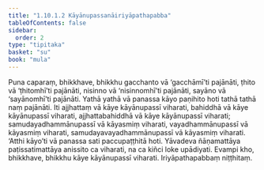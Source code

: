 ```yaml
---
title: "1.10.1.2 Kāyānupassanāiriyāpathapabba"
tableOfContents: false
sidebar:
  order: 2
type: "tipitaka"
basket: "su"
book: "mula"
---
```



<DynamicBreadcrumb />

<Division number="108" book="mula">

<Paragraph number="311" book="mula">
Puna caparaṃ, bhikkhave, bhikkhu gacchanto vā ‘gacchāmī’ti pajānāti, ṭhito vā ‘ṭhitomhī’ti pajānāti, nisinno vā ‘nisinnomhī’ti pajānāti, sayāno vā ‘sayānomhī’ti pajānāti. Yathā yathā vā panassa kāyo paṇihito hoti tathā tathā naṃ pajānāti.
</Paragraph>

<Paragraph number="312" book="mula">
Iti ajjhattaṃ vā kāye kāyānupassī viharati, bahiddhā vā kāye kāyānupassī viharati, ajjhattabahiddhā vā kāye kāyānupassī viharati; samudayadhammānupassī vā kāyasmiṃ viharati, vayadhammānupassī vā kāyasmiṃ viharati, samudayavayadhammānupassī vā kāyasmiṃ viharati. ‘Atthi kāyo’ti vā panassa sati paccupaṭṭhitā hoti. Yāvadeva ñāṇamattāya paṭissatimattāya anissito ca viharati, na ca kiñci loke upādiyati. Evampi kho, bhikkhave, bhikkhu kāye kāyānupassī viharati.

</Paragraph>
</Division>

<Paragraph number="313" type="center" book="mula">
Iriyāpathapabbaṃ niṭṭhitaṃ.
</Paragraph>